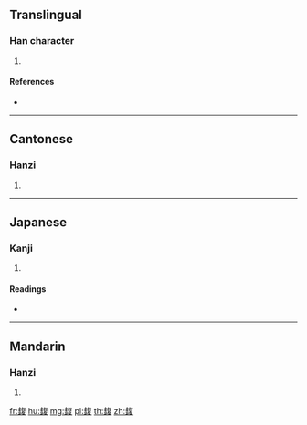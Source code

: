 {{character info/new}}
==Translingual==

===Han character===
{{Han char|rn=167|rad=金|as=09|sn=17|four=88147|canj=COAE}}

# {{defn|Han|sort=金09}}

====References====
* {{Han ref|kx=1313.200|dkj=40613|dj=1814.150|hdz=64232.040|uh=9351|ud=37713|bh=EED9|bd=61145}}

----

==Cantonese==

===Hanzi===
{{yue-hanzi|jyut=|y=fuk1}}

# {{defn|lang=yue|sort=金09}}

----

==Japanese==

===Kanji===
{{ja-kanji|grade=|rs=金09}}

# {{defn|lang=ja|sort=金09}}

====Readings====
* {{ja-readings|on=[[ふう]] (hū), [[ふ]] (fu), [[ふく]] (fuku)|kun=[[かま]] (kama)|nanori=}}

----

==Mandarin==

===Hanzi===
{{cmn-hanzi|pin=[[fù]] ([[fu4]])|wg=fu<sup>4</sup>}}

# {{defn|lang=cmn|sort=金09}}

[[fr:鍑]]
[[hu:鍑]]
[[mg:鍑]]
[[pl:鍑]]
[[th:鍑]]
[[zh:鍑]]